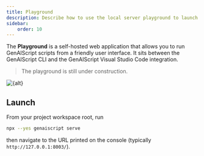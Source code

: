 ```yaml
---
title: Playground
description: Describe how to use the local server playground to launch scripts from a user interface.
sidebar:
    order: 10
---
```


The **Playground** is a self-hosted web application that allows you to run GenAIScript scripts
from a friendly user interface. It sits between the GenAIScript CLI
and the GenAIScript Visual Studio Code integration.

> The playground is still under construction.

<Image src={src} alt={alt} />

## Launch

From your project workspace root, run

```sh
npx --yes genaiscript serve
```

then navigate to the URL printed on the console (typically `http://127.0.0.1:8003/`).
